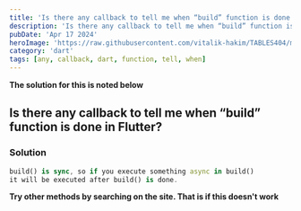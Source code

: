 ---
title: 'Is there any callback to tell me when “build” function is done in Flutter?'
description: 'Is there any callback to tell me when “build” function is done in Flutter?'
pubDate: 'Apr 17 2024'
heroImage: 'https://raw.githubusercontent.com/vitalik-hakim/TABLES404/main/error_b/dart.png'
category: 'dart'
tags: [any, callback, dart, function, tell, when]
---

**The solution for this is noted below**

## Is there any callback to tell me when “build” function is done in Flutter?

### Solution

```dart
build() is sync, so if you execute something async in build()
it will be executed after build() is done.
```
**Try other methods by searching on the site. That is if this doesn't work**
